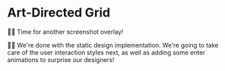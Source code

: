 # Art-Directed Grid

👨‍💼 Time for another screenshot overlay!

👨‍💼 We're done with the static design implementation. We're going to take care of the user interaction styles next, as well as adding some enter animations to surprise our designers!
